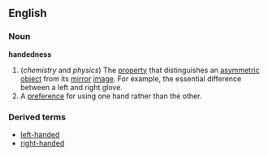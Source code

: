 ==English==
===Noun===
'''handedness'''
#(''chemistry'' and ''physics'') The [[property]] that distinguishes an [[asymmetric]] [[object]] from its [[mirror]] [[image]]. For example, the essential difference between a left and right glove.
# A [[preference]] for using one hand rather than the other.
===Derived terms===
*[[left-handed]]
*[[right-handed]]